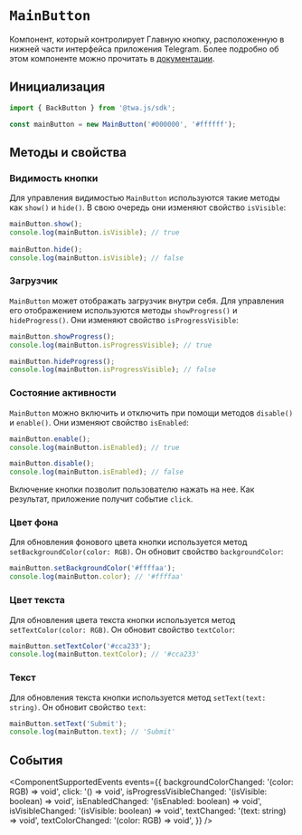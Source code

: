 # `MainButton`

Компонент, который контролирует Главную кнопку, расположенную в нижней части интерфейса приложения Telegram. Более подробно об этом компоненте можно прочитать в [документации](../../../ui/main-button.mdx).

## Инициализация

```typescript
import { BackButton } from '@twa.js/sdk';

const mainButton = new MainButton('#000000', '#ffffff');
```

## Методы и свойства

### Видимость кнопки

Для управления видимостью `MainButton` используются такие методы как `show()` и `hide()`. В свою очередь они изменяют свойство `isVisible`:

```typescript  
mainButton.show();  
console.log(mainButton.isVisible); // true  
  
mainButton.hide();  
console.log(mainButton.isVisible); // false  
```

### Загрузчик

`MainButton` может отображать загрузчик внутри себя. Для управления его отображением используются методы `showProgress()` и `hideProgress()`. Они изменяют свойство `isProgressVisible`:

```typescript
mainButton.showProgress();
console.log(mainButton.isProgressVisible); // true  

mainButton.hideProgress();
console.log(mainButton.isProgressVisible); // false
```

### Состояние активности

`MainButton` можно включить и отключить при помощи методов `disable()` и `enable()`. Они изменяют свойство `isEnabled`:

```typescript
mainButton.enable();
console.log(mainButton.isEnabled); // true  

mainButton.disable();
console.log(mainButton.isEnabled); // false
```

Включение кнопки позволит пользователю нажать на нее. Как результат, приложение получит событие `click`.

### Цвет фона

Для обновления фонового цвета кнопки используется метод `setBackgroundColor(color: RGB)`. Он обновит свойство `backgroundColor`:

```typescript 
mainButton.setBackgroundColor('#ffffaa');
console.log(mainButton.color); // '#ffffaa'
```

### Цвет текста

Для обновления цвета текста кнопки используется метод `setTextColor(color: RGB)`. Он обновит свойство `textColor`:

```typescript 
mainButton.setTextColor('#cca233');
console.log(mainButton.textColor); // '#cca233'
```

### Текст

Для обновления текста кнопки используется метод `setText(text: string)`. Он обновит свойство `text`:

```typescript
mainButton.setText('Submit');
console.log(mainButton.text); // 'Submit'
```

## События

<ComponentSupportedEvents events={{
  backgroundColorChanged: '(color: RGB) => void',
  click: '() => void',
  isProgressVisibleChanged: '(isVisible: boolean) => void',
  isEnabledChanged: '(isEnabled: boolean) => void',
  isVisibleChanged: '(isVisible: boolean) => void',
  textChanged: '(text: string) => void',
  textColorChanged: '(color: RGB) => void',
}} />
